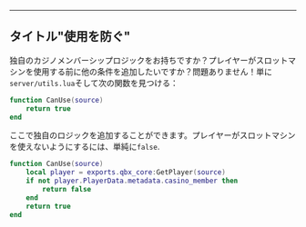 ***

## タイトル"使用を防ぐ"

独自のカジノメンバーシップロジックをお持ちですか？プレイヤーがスロットマシンを使用する前に他の条件を追加したいですか？問題ありません！単に`server/utils.lua`そして次の関数を見つける：

```lua
function CanUse(source)
    return true
end
```

ここで独自のロジックを追加することができます。プレイヤーがスロットマシンを使えないようにするには、単純に`false`.

```lua
function CanUse(source)
    local player = exports.qbx_core:GetPlayer(source)
    if not player.PlayerData.metadata.casino_member then
        return false
    end
    return true
end
```

